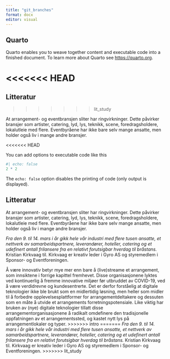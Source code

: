 ```yaml
---
title: "git_branches"
format: docx
editor: visual
---
```


## Quarto

Quarto enables you to weave together content and executable code into a finished document.
To learn more about Quarto see <https://quarto.org>.

<<<<<<< HEAD
=======
## Litteratur 
>>>>>>> lit_study

At arrangement- og eventbransjen sliter har ringvirkninger.
Dette påvirker bransjer som artister, catering, lyd, lys, teknikk, scene, foredragsholdere, lokalutleie med flere.
Eventbyråene har ikke bare selv mange ansatte, men holder også liv i mange andre bransjer.

<<<<<<< HEAD

You can add options to executable code like this

```r
#| echo: false
2 * 2
```

The `echo: false` option disables the printing of code (only output is displayed).

## Litteratur 

At arrangement- og eventbransjen sliter har ringvirkninger.
Dette påvirker bransjer som artister, catering, lyd, lys, teknikk, scene, foredragsholdere, lokalutleie med flere.
Eventbyråene har ikke bare selv mange ansatte, men holder også liv i mange andre bransjer.

*Fra den 9. til 14. mars i år gikk hele vår industri med flere tusen ansatte, et nettverk av samarbeidspartnere, leverandører, hoteller, catering og et udefinert antall frilansere fra en relativt forutsigbar hverdag til bråstans.* Kristian Kirkvaag til.
Kirkvaag er kreativ leder i Gyro AS og styremedlem i Sponsor- og Eventforeningen.

Å være innovativ betyr mye mer enn bare å (live)streame et arrangement, som innsiktene i forrige kapittel fremhevet.
Disse organisasjonene lyktes ved kontinuerlig å fremme innovative miljøer før utbruddet av COVID-19, ved å være verdidrevne og kundesentrerte.
Det er derfor forståelig at digitale teknologier ikke ble brukt som en midlertidig løsning, men heller som midler til å forbedre opplevelsesplattformer for arrangementdeltakere og dessuten som en måte å utvide et arrangements forretningspotensiale.
Like viktig har bruken av (nye) digitale teknologier tillatt disse arrangementorganisasjonene å radikalt omdefinere den tradisjonelle oppfatningen av et arrangementssted, og kastet nytt lys på arrangementlokaler og typer.
>>>>>>> intro
=======
*Fra den 9. til 14. mars i år gikk hele vår industri med flere tusen ansatte, et nettverk av samarbeidspartnere, leverandører, hoteller, catering og et udefinert antall frilansere fra en relativt forutsigbar hverdag til bråstans.* Kristian Kirkvaag til.
Kirkvaag er kreativ leder i Gyro AS og styremedlem i Sponsor- og Eventforeningen.
>>>>>>> lit_study
